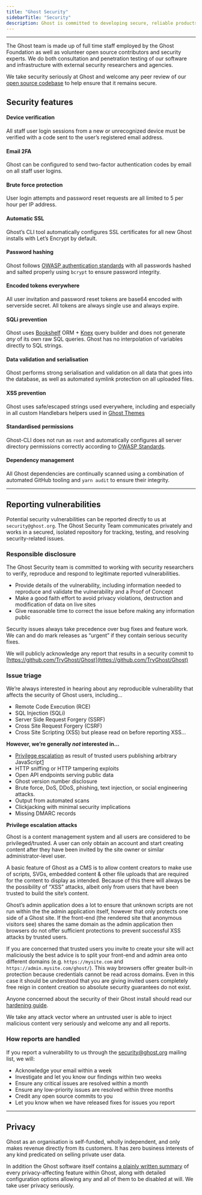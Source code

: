 ```yaml
---
title: "Ghost Security"
sidebarTitle: "Security"
description: Ghost is committed to developing secure, reliable products utilising all modern security best practices and processes.
---
```


***

The Ghost team is made up of full time staff employed by the Ghost Foundation as well as volunteer open source contributors and security experts. We do both consultation and penetration testing of our software and infrastructure with external security researchers and agencies.

We take security seriously at Ghost and welcome any peer review of our [open source codebase](https://github.com/tryghost/ghost) to help ensure that it remains secure.

## Security features

#### Device verification

All staff user login sessions from a new or unrecognized device must be verified with a code sent to the user’s registered email address.

#### Email 2FA

Ghost can be configured to send two-factor authentication codes by email on all staff user logins.

#### Brute force protection

User login attempts and password reset requests are all limited to 5 per hour per IP address.

#### Automatic SSL

Ghost’s CLI tool automatically configures SSL certificates for all new Ghost installs with Let’s Encrypt by default.

#### Password hashing

Ghost follows [OWASP authentication standards](https://www.owasp.org/index.php/Top_10-2017_A2-Broken_Authentication) with all passwords hashed and salted properly using `bcrypt` to ensure password integrity.

#### Encoded tokens everywhere

All user invitation and password reset tokens are base64 encoded with serverside secret. All tokens are always single use and always expire.

#### SQLi prevention

Ghost uses [Bookshelf](https://bookshelfjs.org/) ORM + [Knex](https://knexjs.org) query builder and does not generate *any* of its own raw SQL queries. Ghost has no interpolation of variables directly to SQL strings.

#### Data validation and serialisation

Ghost performs strong serialisation and validation on all data that goes into the database, as well as automated symlink protection on all uploaded files.

#### XSS prevention

Ghost uses safe/escaped strings used everywhere, including and especially in all custom Handlebars helpers used in [Ghost Themes](/docs/themes/)

#### Standardised permissions

Ghost-CLI does not run as `root` and automatically configures all server directory permissions correctly according to [OWASP Standards](https://www.owasp.org/index.php/File_System).

#### Dependency management

All Ghost dependencies are continually scanned using a combination of automated GitHub tooling and `yarn audit` to ensure their integrity.

***

## Reporting vulnerabilities

Potential security vulnerabilities can be reported directly to us at `security@ghost.org`. The Ghost Security Team communicates privately and works in a secured, isolated repository for tracking, testing, and resolving security-related issues.

### Responsible disclosure

The Ghost Security team is committed to working with security researchers to verify, reproduce and respond to legitimate reported vulnerabilities.

* Provide details of the vulnerability, including information needed to reproduce and validate the vulnerability and a Proof of Concept
* Make a good faith effort to avoid privacy violations, destruction and modification of data on live sites
* Give reasonable time to correct the issue before making any information public

Security issues always take precedence over bug fixes and feature work. We can and do mark releases as “urgent” if they contain serious security fixes.

We will publicly acknowledge any report that results in a security commit to [https://github.com/TryGhost/Ghost](https://github.com/TryGhost/Ghost)

### Issue triage

We’re always interested in hearing about any reproducible vulnerability that affects the security of Ghost users, including…

* Remote Code Execution (RCE)
* SQL Injection (SQLi)
* Server Side Request Forgery (SSRF)
* Cross Site Request Forgery (CSRF)
* Cross Site Scripting (XSS) but please read on before reporting XSS…

**However, we’re generally *not* interested in…**

* [Privilege escalation](#privilege-escalation-attacks) as result of trusted users publishing arbitrary JavaScript[1](#privilege-escalation-attacks)
* HTTP sniffing or HTTP tampering exploits
* Open API endpoints serving public data
* Ghost version number disclosure
* Brute force, DoS, DDoS, phishing, text injection, or social engineering attacks.
* Output from automated scans
* Clickjacking with minimal security implications
* Missing DMARC records

**Privilege escalation attacks**

Ghost is a content management system and all users are considered to be privileged/trusted. A user can only obtain an account and start creating content after they have been invited by the site owner or similar administrator-level user.

A basic feature of Ghost as a CMS is to allow content creators to make use of scripts, SVGs, embedded content & other file uploads that are required for the content to display as intended. Because of this there will always be the possibility of “XSS” attacks, albeit only from users that have been trusted to build the site’s content.

Ghost’s admin application does a lot to ensure that unknown scripts are not run within the the admin application itself, however that only protects one side of a Ghost site. If the front-end (the rendered site that anonymous visitors see) shares the same domain as the admin application then browsers do not offer sufficient protections to prevent successful XSS attacks by trusted users.

If you are concerned that trusted users you invite to create your site will act maliciously the best advice is to split your front-end and admin area onto different domains (e.g. `https://mysite.com` and `https://admin.mysite.com/ghost/`). This way browsers offer greater built-in protection because credentials cannot be read across domains. Even in this case it should be understood that you are giving invited users completely free reign in content creation so absolute security guarantees do not exist.

Anyone concerned about the security of their Ghost install should read our [hardening guide](/docs/hosting/#server-hardening).

We take any attack vector where an untrusted user is able to inject malicious content very seriously and welcome any and all reports.

### How reports are handled

If you report a vulnerability to us through the [security@ghost.org](mailto:security@ghost.org) mailing list, we will:

* Acknowledge your email within a week
* Investigate and let you know our findings within two weeks
* Ensure any critical issues are resolved within a month
* Ensure any low-priority issues are resolved within three months
* Credit any open source commits to you
* Let you know when we have released fixes for issues you report

***

## Privacy

Ghost as an organisation is self-funded, wholly independent, and only makes revenue directly from its customers. It has zero business interests of any kind predicated on selling private user data.

In addition the Ghost software itself contains [a plainly written summary](https://github.com/TryGhost/Ghost/blob/3d989eba2371235d41468f7699a08e46fc2b1e87/PRIVACY.md) of every privacy-affecting feature within Ghost, along with detailed configuration options allowing any and all of them to be disabled at will. We take user privacy seriously.